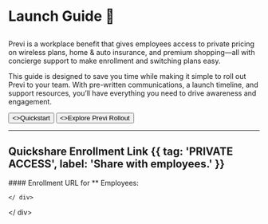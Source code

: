 
<ValidateCode />
<div className="relative">

<div className="relative min-h-screen">

#  Launch Guide 🚀
## <CompanyName />
Previ is a workplace benefit that gives employees access to private pricing on wireless plans, home & auto insurance, and premium shopping—all with concierge support to make enrollment and switching plans easy.

This guide is designed to save you time while making it simple to roll out Previ to your team. With pre-written communications, a launch timeline, and support resources, you’ll have everything you need to drive awareness and engagement.

<div className="not-prose mt-6 mb-16 flex gap-3">
    <Button href="./quickstart" arrow="right">
        <>Quickstart</>
    </Button>
    <Button href="./overview" variant="outline">
        <>Explore Previ Rollout</>
    </Button>
</div>


---
## Quickshare Enrollment Link {{ tag: 'PRIVATE ACCESS', label: 'Share with employees.' }}
<Row>
    <Col>
        #### Enrollment URL for *<CompanyName />* Employees:
        <AccessCodeBox/>
    </Col>
    <Col>
        <AccessQRCode/>
    </Col>
</Row>



<Rollout />

<Benefits />

    </ div>
</ div>